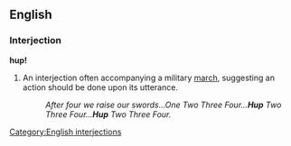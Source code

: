 ==English==

===Interjection===
'''hup!'''

# An interjection often accompanying a military [[march]], suggesting an action should be done upon its utterance.
#:''After four we raise our swords...One Two Three Four...'''Hup''' Two Three Four...'''Hup''' Two Three Four.''

[[Category:English interjections]]